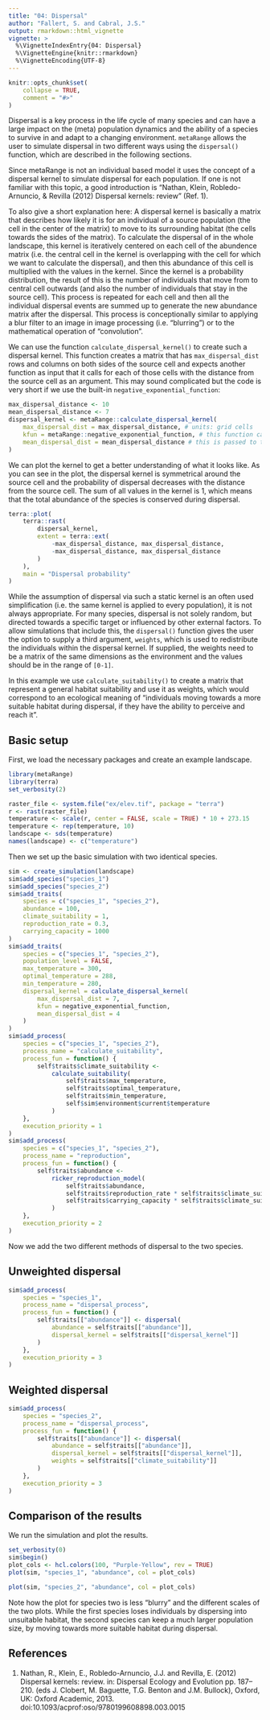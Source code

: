 ```yaml
---
title: "04: Dispersal"
author: "Fallert, S. and Cabral, J.S."
output: rmarkdown::html_vignette
vignette: >
  %\VignetteIndexEntry{04: Dispersal}
  %\VignetteEngine{knitr::rmarkdown}
  %\VignetteEncoding{UTF-8}
---
```


```r
knitr::opts_chunk$set(
    collapse = TRUE,
    comment = "#>"
)
```
Dispersal is a key process in the life cycle of many species and can have a large impact on the (meta) population dynamics and the ability of a species to survive in and adapt to a changing environment.
`metaRange` allows the user to simulate dispersal in two different ways using the `dispersal()` function, which are described in the following sections.

Since metaRange is not an individual based model it uses the concept of a dispersal kernel to simulate dispersal for each population.
If one is not familiar with this topic, a good introduction is "Nathan, Klein, Robledo-Arnuncio, & Revilla (2012) Dispersal kernels: review" (Ref. 1).

To also give a short explanation here: A dispersal kernel is basically a matrix that describes how likely it is for an individual of a source population (the cell in the center of the matrix) to move to its surrounding habitat (the cells towards the sides of the matrix).
To calculate the dispersal of in the whole landscape, this kernel is iteratively centered on each cell of the abundence matrix (i.e. the central cell in the kernel is overlapping with the cell for which we want to calculate the dispersal), and then this abundance of this cell is multiplied with the values in the kernel.
Since the kernel is a probability distribution, the result of this is the number of individuals that move from to central cell outwards (and also the number of individuals that stay in the source cell).
This process is repeated for each cell and then all the individual dispersal events are summed up to generate the new abundance matrix after the dispersal.
This process is conceptionally similar to applying a blur filter to an image in image processing (i.e. "blurring")  or to the mathematical operation of "convolution".

We can use the function `calculate_dispersal_kernel()` to create such a dispersal kernel.
This function creates a matrix that has `max_dispersal_dist` rows and columns on both sides of the source cell and expects another function as input that it calls for each of those cells with the distance from the source cell as an argument.
This may sound complicated but the code is very short if we use the built-in `negative_exponential_function`:

```r
max_dispersal_distance <- 10
mean_dispersal_distance <- 7
dispersal_kernel <- metaRange::calculate_dispersal_kernel(
    max_dispersal_dist = max_dispersal_distance, # units: grid cells
    kfun = metaRange::negative_exponential_function, # this function calculates the kernel values
    mean_dispersal_dist = mean_dispersal_distance # this is passed to the kfun
)
```

We can plot the kernel to get a better understanding of what it looks like.
As you can see in the plot, the dispersal kernel is symmetrical around the source cell and the probability of dispersal decreases with the distance from the source cell.
The sum of all values in the kernel is 1, which means that the total abundance of the species is conserved during dispersal.
```r
terra::plot(
    terra::rast(
        dispersal_kernel,
        extent = terra::ext(
            -max_dispersal_distance, max_dispersal_distance,
            -max_dispersal_distance, max_dispersal_distance
        )
    ),
    main = "Dispersal probability"
)
```

While the assumption of dispersal via such a static kernel is an often used simplification  (i.e. the same kernel is applied to every population), it is not always appropriate.
For many species, dispersal is not solely random, but directed towards a specific target or influenced by other external factors.
To allow simulations that include this, the `dispersal()` function gives the user the option to supply a third argument, `weights`, which is used to redistribute the individuals within the dispersal kernel.
If supplied, the weights need to be a matrix of the same dimensions as the environment and the values should be in the range of `[0-1]`.

In this example we use `calculate_suitability()` to create a matrix that represent a general habitat suitability and use it as weights, which would correspond to an ecological meaning of "individuals moving towards a more suitable habitat during dispersal, if they have the ability to perceive and reach it".


## Basic setup
First, we load the necessary packages and create an example landscape.
```r
library(metaRange)
library(terra)
set_verbosity(2)

raster_file <- system.file("ex/elev.tif", package = "terra")
r <- rast(raster_file)
temperature <- scale(r, center = FALSE, scale = TRUE) * 10 + 273.15
temperature <- rep(temperature, 10)
landscape <- sds(temperature)
names(landscape) <- c("temperature")
```

Then we set up the basic simulation with two identical species.
```r
sim <- create_simulation(landscape)
sim$add_species("species_1")
sim$add_species("species_2")
sim$add_traits(
    species = c("species_1", "species_2"),
    abundance = 100,
    climate_suitability = 1,
    reproduction_rate = 0.3,
    carrying_capacity = 1000
)
sim$add_traits(
    species = c("species_1", "species_2"),
    population_level = FALSE,
    max_temperature = 300,
    optimal_temperature = 288,
    min_temperature = 280,
    dispersal_kernel = calculate_dispersal_kernel(
        max_dispersal_dist = 7,
        kfun = negative_exponential_function,
        mean_dispersal_dist = 4
    )
)
sim$add_process(
    species = c("species_1", "species_2"),
    process_name = "calculate_suitability",
    process_fun = function() {
        self$traits$climate_suitability <-
            calculate_suitability(
                self$traits$max_temperature,
                self$traits$optimal_temperature,
                self$traits$min_temperature,
                self$sim$environment$current$temperature
            )
    },
    execution_priority = 1
)
sim$add_process(
    species = c("species_1", "species_2"),
    process_name = "reproduction",
    process_fun = function() {
        self$traits$abundance <-
            ricker_reproduction_model(
                self$traits$abundance,
                self$traits$reproduction_rate * self$traits$climate_suitability,
                self$traits$carrying_capacity * self$traits$climate_suitability
            )
    },
    execution_priority = 2
)
```

Now we add the two different methods of dispersal to the two species.

## Unweighted dispersal

```r
sim$add_process(
    species = "species_1",
    process_name = "dispersal_process",
    process_fun = function() {
        self$traits[["abundance"]] <- dispersal(
            abundance = self$traits[["abundance"]],
            dispersal_kernel = self$traits[["dispersal_kernel"]]
        )
    },
    execution_priority = 3
)
```

## Weighted dispersal
```r
sim$add_process(
    species = "species_2",
    process_name = "dispersal_process",
    process_fun = function() {
        self$traits[["abundance"]] <- dispersal(
            abundance = self$traits[["abundance"]],
            dispersal_kernel = self$traits[["dispersal_kernel"]],
            weights = self$traits[["climate_suitability"]]
        )
    },
    execution_priority = 3
)
```

## Comparison of the results
We run the simulation and plot the results.
```r
set_verbosity(0)
sim$begin()
plot_cols <- hcl.colors(100, "Purple-Yellow", rev = TRUE)
plot(sim, "species_1", "abundance", col = plot_cols)
```

```r
plot(sim, "species_2", "abundance", col = plot_cols)
```

Note how the plot for species two is less "blurry" and the different scales of the two plots.
While the first species loses individuals by dispersing into unsuitable habitat, the second species can keep a much larger population size, by moving towards more suitable habitat during dispersal.

## References
(1) Nathan, R., Klein, E., Robledo-Arnuncio, J.J. and Revilla, E. (2012)
Dispersal kernels: review. in: Dispersal Ecology and Evolution pp. 187--210. (eds J. Clobert, M. Baguette, T.G. Benton and J.M. Bullock),
Oxford, UK: Oxford Academic, 2013.
doi:10.1093/acprof:oso/9780199608898.003.0015

